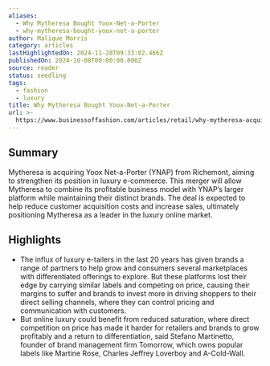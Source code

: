```yaml
---
aliases:
  - Why Mytheresa Bought Yoox-Net-a-Porter
  - why-mytheresa-bought-yoox-net-a-porter
author: Malique Morris
category: articles
lastHighlightedOn: 2024-11-28T09:33:02.466Z
publishedOn: 2024-10-08T00:00:00.000Z
source: reader
status: seedling
tags:
  - fashion
  - luxury
title: Why Mytheresa Bought Yoox-Net-a-Porter
url: >-
  https://www.businessoffashion.com/articles/retail/why-mytheresa-acquired-yoox-net-a-porter/?utm_source=futureplus.beehiiv.com&utm_medium=newsletter&utm_campaign=future-fridays-issue33&_bhlid=d05d3fffd857b7f1fd08dce0b051319809e83666&__readwiseLocation=
---
```

## Summary

Mytheresa is acquiring Yoox Net-a-Porter (YNAP) from Richemont, aiming to strengthen its position in luxury e-commerce. This merger will allow Mytheresa to combine its profitable business model with YNAP’s larger platform while maintaining their distinct brands. The deal is expected to help reduce customer acquisition costs and increase sales, ultimately positioning Mytheresa as a leader in the luxury online market.

## Highlights

- The influx of luxury e-tailers in the last 20 years has given brands a range of partners to help grow and consumers several marketplaces with differentiated offerings to explore. But these platforms lost their edge by carrying similar labels and competing on price, causing their margins to suffer and brands to invest more in driving shoppers to their direct selling channels, where they can control pricing and communication with customers.
- But online luxury could benefit from reduced saturation, where direct competition on price has made it harder for retailers and brands to grow profitably and a return to differentiation, said Stefano Martinetto, founder of brand management firm Tomorrow, which owns popular labels like Martine Rose, Charles Jeffrey Loverboy and A-Cold-Wall.
